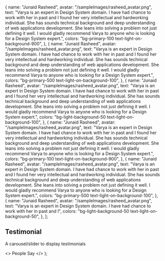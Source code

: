 

  {
    name: "Junaid Rasheed",
    avatar: "/sampleImages/rasheed_avatar.png",
    text: "Varya is an expert in Design System domain. I have had chance to work with her in past and I found her very intellectual and hardworking individual. She has sounds technical background and deep understanding of web applications development. She leans into solving a problem not just defining it well. I would gladly recommend Varya to anyone who is looking for a Design System expert.",
    colors: "bg-primary-100 text-light-on-background-900",
  },
  {
    name: "Junaid Rasheed",
    avatar: "/sampleImages/rasheed_avatar.png",
    text: "Varya is an expert in Design System domain. I have had chance to work with her in past and I found her very intellectual and hardworking individual. She has sounds technical background and deep understanding of web applications development. She leans into solving a problem not just defining it well. I would gladly recommend Varya to anyone who is looking for a Design System expert.",
    colors: "bg-primary-500 text-light-on-background-100",
  },
  {
    name: "Junaid Rasheed",
    avatar: "/sampleImages/rasheed_avatar.png",
    text: "Varya is an expert in Design System domain. I have had chance to work with her in past and I found her very intellectual and hardworking individual. She has sounds technical background and deep understanding of web applications development. She leans into solving a problem not just defining it well. I would gladly recommend Varya to anyone who is looking for a Design System expert.",
    colors: "bg-light-background-50 text-light-on-background-100",
  },
  {
    name: "Junaid Rasheed",
    avatar: "/sampleImages/rasheed_avatar.png",
    text: "Varya is an expert in Design System domain. I have had chance to work with her in past and I found her very intellectual and hardworking individual. She has sounds technical background and deep understanding of web applications development. She leans into solving a problem not just defining it well. I would gladly recommend Varya to anyone who is looking for a Design System expert.",
    colors: "bg-primary-100 text-light-on-background-900",
  },
  {
    name: "Junaid Rasheed",
    avatar: "/sampleImages/rasheed_avatar.png",
    text: "Varya is an expert in Design System domain. I have had chance to work with her in past and I found her very intellectual and hardworking individual. She has sounds technical background and deep understanding of web applications development. She leans into solving a problem not just defining it well. I would gladly recommend Varya to anyone who is looking for a Design System expert.",
    colors: "bg-primary-500 text-light-on-background-100",
  },
  {
    name: "Junaid Rasheed",
    avatar: "/sampleImages/rasheed_avatar.png",
    text: "Varya is an expert in Design System domain. I have had chance to work with her in past and I",
    colors: "bg-light-background-50 text-light-on-background-50",
  },
];

<Meta title="Components/Testimonial" />

## Testimonial

A carousel/slider to display testimonials

  <>
    <Icon name="Forum" className="mr-6" size={32} />
    <Text variant="6Xl" as="h2">
      People Say
    </Text>
  </>
);

<Canvas>
  <Story name="Default" parameters={{ design: { disable: true } }}>
    <Testimonial testimonials={testimonials} title={TestimonialTitle} />
  </Story>
  <Story name="Container Overflow" parameters={{ design: { disable: true } }}>
    <div className="w-full bg-gray-100 overflow-hidden">
      <div className="relative max-w-4xl mx-auto bg-white">
        <Testimonial testimonials={testimonials} title={TestimonialTitle} />
      </div>
    </div>
  </Story>
</Canvas>

<ArgsTable of={Testimonial} />
